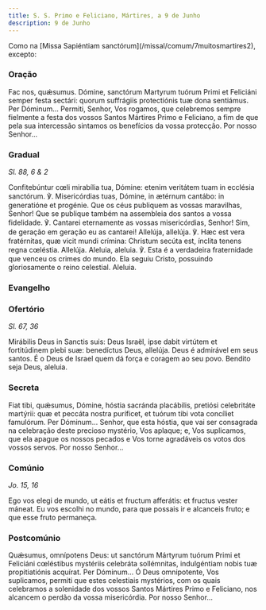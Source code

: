 ```yaml
---
title: S. S. Primo e Feliciano, Mártires, a 9 de Junho
description: 9 de Junho
---
```


<aside>
  Como na [Missa Sapiéntiam sanctórum](/missal/comum/7muitosmartires2), excepto:
</aside>

### Oração

<div class="side-by-side not-content">
  <span>
    Fac nos, quǽsumus. Dómine, sanctórum Martyrum tuórum Primi et Feliciáni
    semper festa sectári: quorum suffrágiis protectiónis tuæ dona sentiámus. Per
    Dóminum...
  </span>
  <span>
    Permiti, Senhor, Vos rogamos, que celebremos sempre fielmente a festa dos
    vossos Santos Mártires Primo e Feliciano, a fim de que pela sua intercessão
    sintamos os benefícios da vossa protecção. Por nosso Senhor...
  </span>
</div>

### Gradual

<em>Sl. 88, 6 & 2</em>

<div class="side-by-side not-content">
  <span>
    Confitebúntur cœli mirabília tua, Dómine: etenim veritátem tuam in ecclésia
    sanctórum. ℣. Misericórdias tuas, Dómine, in ætérnum cantábo: in generatióne
    et progénie.
  </span>
  <span>
    Que os céus publiquem as vossas maravilhas, Senhor! Que se publique também
    na assembleia dos santos a vossa fidelidade. ℣. Cantarei eternamente as
    vossas misericórdias, Senhor! Sim, de geração em geração eu as cantarei!
  </span>
  <span>
    Allelúja, allelúja. ℣. Hæc est vera fratérnitas, quæ vicit mundi crímina:
    Christum secúta est, ínclita tenens regna cœléstia. Allelúja.
  </span>
  <span>
    Aleluia, aleluia. ℣. Esta é a verdadeira fraternidade que venceu os crimes
    do mundo. Ela seguiu Cristo, possuindo gloriosamente o reino celestial.
    Aleluia.
  </span>
</div>

### Evangelho


<LinkCard
  href="/missal/santos/01-15-1#evangelho"
  title="S. Paulo, 1.º Eremita, Conf."
/>

### Ofertório

<em>Sl. 67, 36</em>

<div class="side-by-side not-content">
  <span>
    Mirábilis Deus in Sanctis suis: Deus Israël, ipse dabit virtútem et
    fortitúdinem plebi suæ: benedíctus Deus, allelúja.
  </span>
  <span>
    Deus é admirável em seus santos. É o Deus de Israel quem dá força e coragem
    ao seu povo. Bendito seja Deus, aleluia.
  </span>
</div>

### Secreta

<div class="side-by-side not-content">
  <span>
    Fiat tibi, quǽsumus, Dómine, hóstia sacránda placábilis, pretiósi
    celebritáte martýrii: quæ et peccáta nostra puríficet, et tuórum tibi vota
    concíliet famulórum. Per Dóminum...
  </span>
  <span>
    Senhor, que esta hóstia, que vai ser consagrada na celebração deste precioso
    mystério, Vos aplaque; e, Vos suplicamos, que ela apague os nossos pecados e
    Vos torne agradáveis os votos dos vossos servos. Por nosso Senhor...
  </span>
</div>

### Comúnio

<em>Jo. 15, 16</em>

<div class="side-by-side not-content">
  <span>
    Ego vos elegi de mundo, ut eátis et fructum afferátis: et fructus vester
    máneat.
  </span>
  <span>
    Eu vos escolhi no mundo, para que possais ir e alcanceis fruto; e que esse
    fruto permaneça.
  </span>
</div>

### Postcomúnio

<div class="side-by-side not-content">
  <span>
    Quǽsumus, omnípotens Deus: ut sanctórum Mártyrum tuórum Primi et Feliciáni
    cœléstibus mystériis celebráta sollémnitas, indulgéntiam nobis tuæ
    propitiatiónis acquírat. Per Dóminum...
  </span>
  <span>
    Ó Deus omnipotente, Vos suplicamos, permiti que estes celestiais mystérios,
    com os quais celebramos a solenidade dos vossos Santos Mártires Primo e
    Feliciano, nos alcancem o perdão da vossa misericórdia. Por nosso Senhor...
  </span>
</div>
